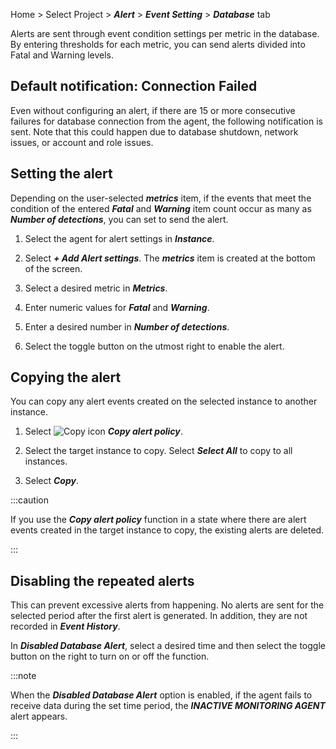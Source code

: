 Home > Select Project > **_Alert_** > **_Event Setting_** > **_Database_** tab

Alerts are sent through event condition settings per metric in the database. By entering thresholds for each metric, you can send alerts divided into <span class='vslow'>Fatal</span> and <span class='vslow'>Warning</span> levels.

<ImgLang img='set-event-db.png' desc='Event Setting - Database' />

## Default notification: Connection Failed

Even without configuring an alert, if there are 15 or more consecutive failures for database connection from the agent, the following notification is sent. Note that this could happen due to database shutdown, network issues, or account and role issues.

<ImgLang img='db-default-alert-connection-failed.svg' desc='Connection Failed'/>

## Setting the alert

Depending on the user-selected **_metrics_** item, if the events that meet the condition of the entered **_Fatal_** and **_Warning_** item count occur as many as **_Number of detections_**, you can set to send the alert.

1. Select the agent for alert settings in **_Instance_**.

2. Select **_+ Add Alert settings_**. The **_metrics_** item is created at the bottom of the screen.

3. Select a desired metric in **_Metrics_**.

4. Enter numeric values for **_Fatal_** and **_Warning_**.

5. Enter a desired number in **_Number of detections_**.

6. Select the toggle button on the utmost right to enable the alert.

## Copying the alert

You can copy any alert events created on the selected instance to another instance.

1. Select ![Copy icon](/img/ico-copy.svg) **_Copy alert policy_**. 

2. Select the target instance to copy. Select **_Select All_** to copy to all instances.

3. Select **_Copy_**.

:::caution

If you use the **_Copy alert policy_** function in a state where there are alert events created in the target instance to copy, the existing alerts are deleted.

:::

## Disabling the repeated alerts

This can prevent excessive alerts from happening. No alerts are sent for the selected period after the first alert is generated. In addition, they are not recorded in **_Event History_**.

In **_Disabled Database Alert_**, select a desired time and then select the toggle button on the right to turn on or off the function.

:::note

When the **_Disabled Database Alert_** option is enabled, if the agent fails to receive data during the set time period, the **_INACTIVE MONITORING AGENT_** alert appears.

<ImgLang img='db-set-event-disable-alert.png' desc='INACTIVE MONITORING AGENT'/>

:::
